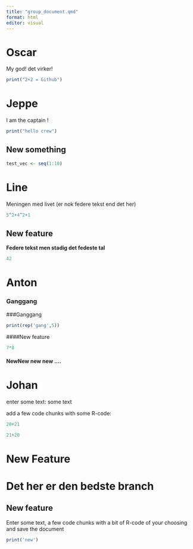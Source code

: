 ```yaml
---
title: "group_document.qmd"
format: html
editor: visual
---
```


# Oscar

My god! det virker!

```r
print("2+2 = Github")
```

# Jeppe

I am the captain !

```r
print("hello crew")
```

## New something

```r
test_vec <- seq(1:10)

```

# Line

Meningen med livet (er nok federe tekst end det her)

```r
5^2+4^2+1
```

## New feature

**Federe tekst men stadig det fedeste tal**

```r
42
```

# Anton

### Ganggang

###Ganggang

```r

print(rep('gang',5))


```

####New feature

```r
7*8
```

#### NewNew new new ....

# Johan

enter some text: some text

add a few code chunks with some R-code:

```r
20+21
```

```r
21+20
```

# New Feature

# Det her er den bedste branch

## New feature

Enter some text, a few code chunks with a bit of R-code of your choosing and save the document

```r
print('new')
```
